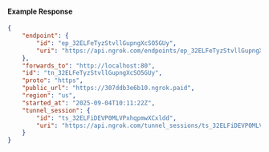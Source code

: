 #### Example Response

```json
{
	"endpoint": {
		"id": "ep_32ELFeTyzStvllGupngXcSO5GUy",
		"uri": "https://api.ngrok.com/endpoints/ep_32ELFeTyzStvllGupngXcSO5GUy"
	},
	"forwards_to": "http://localhost:80",
	"id": "tn_32ELFeTyzStvllGupngXcSO5GUy",
	"proto": "https",
	"public_url": "https://307ddb3e6b10.ngrok.paid",
	"region": "us",
	"started_at": "2025-09-04T10:11:22Z",
	"tunnel_session": {
		"id": "ts_32ELFiDEVP0MLVPxhqpmwXCxldd",
		"uri": "https://api.ngrok.com/tunnel_sessions/ts_32ELFiDEVP0MLVPxhqpmwXCxldd"
	}
}
```
